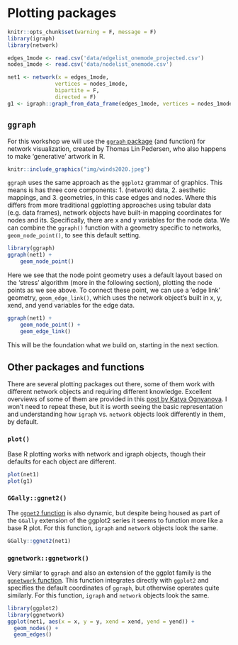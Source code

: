 # Plotting packages

```r
knitr::opts_chunk$set(warning = F, message = F)
library(igraph)
library(network)
```


```r
edges_1mode <- read.csv('data/edgelist_onemode_projected.csv')
nodes_1mode <- read.csv('data/nodelist_onemode.csv')

net1 <- network(x = edges_1mode, 
               vertices = nodes_1mode,
               bipartite = F,  
               directed = F)
g1 <- igraph::graph_from_data_frame(edges_1mode, vertices = nodes_1mode, directed = F)
```

## `ggraph`  

For this workshop we will use the [`ggraph` package](https://cran.r-project.org/web/packages/ggraph/ggraph.pdf) (and function) for network visualization, created by Thomas Lin Pedersen, who also happens to make 'generative' artwork in R. 

```r
knitr::include_graphics("img/winds2020.jpeg")
```

`ggraph` uses the same approach as the `ggplot2` grammar of graphics. This means is has three core components: 1. (network) data, 2. aesthetic mappings, and 3. geometries, in this case edges and nodes. Where this differs from more traditional ggplotting approaches using tabular data (e.g. data frames), network objects have built-in mapping coordinates for nodes and its. Specifically, there are x and y variables for the node data. We can combine the `ggraph()` function with a geometry specific to networks, `geom_node_point()`, to see this default setting.

```r
library(ggraph)
ggraph(net1) +
    geom_node_point()
```

Here we see that the node point geometry uses a default layout based on the 'stress' algorithm (more in the following section), plotting the node points as we see above. To connect these point, we can use a 'edge link' geometry, `geom_edge_link()`, which uses the network object's built in x, y, xend, and yend variables for the edge data.

```r
ggraph(net1) +
    geom_node_point() +
    geom_edge_link()
```

This will be the foundation what we build on, starting in the next section. 

## Other packages and functions  

There are several plotting packages out there, some of them work with different network objects and requiring different knowledge. Excellent overviews of some of them are provided in this [post by Katya Ognyanova](https://kateto.net/network-visualization). I won't need to repeat these, but it is worth seeing the basic representation and understanding how `igraph` vs. `network` objects look differently in them, by default. 

### `plot()`

Base R plotting works with network and igraph objects, though their defaults for each object are different. 

```r
plot(net1)
plot(g1)
```

### `GGally::ggnet2()`

The [`ggnet2` function](https://briatte.github.io/ggnet/) is also dynamic, but despite being housed as part of the `GGally` extension of the ggplot2 series it seems to function more like a base R plot. For this function, `igraph` and `network` objects look the same. 

```r
GGally::ggnet2(net1)
```

### `ggnetwork::ggnetwork()`

Very similar to `ggraph` and also an extension of the ggplot family is the [`ggnetwork` function](https://cran.r-project.org/web/packages/ggnetwork/vignettes/ggnetwork.html). This function integrates directly with `ggplot2` and specifies the default coordinates of `ggraph`, but otherwise operates quite similarly. For this function, `igraph` and `network` objects look the same.  


```r
library(ggplot2)
library(ggnetwork)
ggplot(net1, aes(x = x, y = y, xend = xend, yend = yend)) +
  geom_nodes() +
  geom_edges()
```

